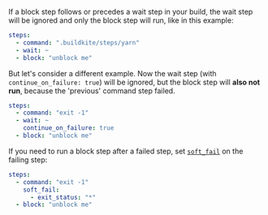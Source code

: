 If a block step follows or precedes a wait step in your build, the wait step will be ignored and only the block step will run, like in this example:

```yml
steps:
  - command: ".buildkite/steps/yarn"
  - wait: ~
  - block: "unblock me"
```

But let's consider a different example. Now the wait step (with `continue_on_failure: true`) will be ignored, but the block step will **also not run**, because the 'previous' command step failed.

```yml
steps:
  - command: "exit -1"
  - wait: ~
    continue_on_failure: true
  - block: "unblock me"
```

If you need to run a block step after a failed step, set [`soft_fail`](/docs/pipelines/dependencies#allowed-failure-and-soft-fail) on the failing step:

```yml
steps:
  - command: "exit -1"
    soft_fail:
      - exit_status: "*"
  - block: "unblock me"
```
